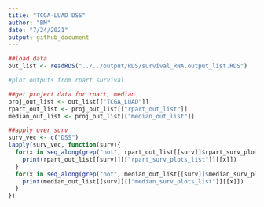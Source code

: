 ```yaml
---
title: "TCGA-LUAD DSS"
author: "BM"
date: "7/24/2021"
output: github_document
---
```


```r
##load data
out_list <- readRDS("../../output/RDS/survival_RNA.output_list.RDS")

#plot outputs from rpart survival

##get project data for rpart, median
proj_out_list <- out_list[["TCGA_LUAD"]]
rpart_out_list <- proj_out_list[["rpart_out_list"]]
median_out_list <- proj_out_list[["median_out_list"]]

##apply over surv
surv_vec <- c("DSS")
lapply(surv_vec, function(surv){
  for(x in seq_along(grep("not", rpart_out_list[[surv]]$rpart_surv_plots_list, invert = TRUE))){
    print(rpart_out_list[[surv]][["rpart_surv_plots_list"]][[x]])
  }
  for(x in seq_along(grep("not", median_out_list[[surv]]$median_surv_plots_list, invert = TRUE))){
    print(median_out_list[[surv]][["median_surv_plots_list"]][[x]])
  }
})
```
